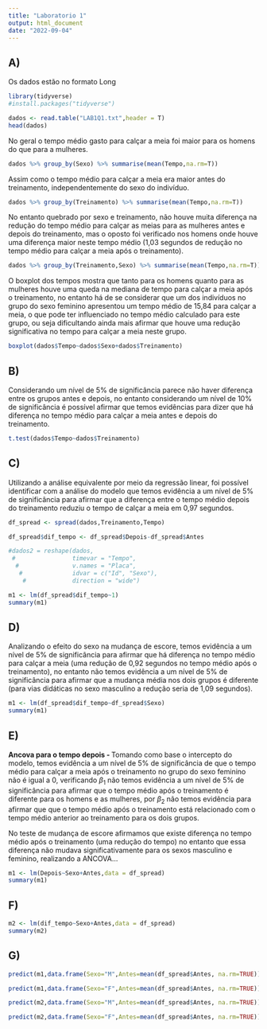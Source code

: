 ```yaml
---
title: "Laboratorio 1"
output: html_document
date: "2022-09-04"
---
```



## A)

Os dados estão no formato Long

```r

library(tidyverse)
#install.packages("tidyverse")

dados <- read.table("LAB1Q1.txt",header = T)
head(dados)
```


No geral o tempo médio gasto para calçar a meia foi maior para os homens do que para a mulheres. 

```r

dados %>% group_by(Sexo) %>% summarise(mean(Tempo,na.rm=T))

```

Assim como o tempo médio para calçar a meia era maior antes do treinamento, independentemente do sexo do indivíduo.

```r

dados %>% group_by(Treinamento) %>% summarise(mean(Tempo,na.rm=T))

```

No entanto quebrado por sexo e treinamento, não houve muita diferença na redução do tempo médio para calçar as meias para as mulheres antes e depois do treinamento, mas o oposto foi verificado nos homens onde houve uma diferença maior neste tempo médio (1,03 segundos de redução no tempo médio para calçar a meia após o treinamento).

```r
dados %>% group_by(Treinamento,Sexo) %>% summarise(mean(Tempo,na.rm=T))


```

O boxplot dos tempos mostra que tanto para os homens quanto para as mulheres houve uma queda na mediana de tempo para calçar a meia após o treinamento, no entanto há de se considerar que um dos indivíduos no grupo do sexo feminino apresentou um tempo médio de 15,84 para calçar a meia, o que pode ter influenciado no tempo médio calculado para este grupo, ou seja dificultando ainda mais afirmar que houve uma redução significativa no tempo para calçar a meia neste grupo.


```r

boxplot(dados$Tempo~dados$Sexo+dados$Treinamento)

```

## B)

Considerando um nível de 5% de significância parece não haver diferença entre os grupos antes e depois, no entanto considerando um nível de 10% de significância é possível afirmar que temos evidências para dizer que há diferença no tempo médio para calçar a meia antes e depois do treinamento.

```r

t.test(dados$Tempo~dados$Treinamento)

```


## C)

Utilizando a análise equivalente por meio da regressão linear, foi possível identificar com a análise do modelo que temos evidência a um nível de 5% de significância para afirmar que a diferença entre o tempo médio depois do treinamento reduziu o tempo de calçar a meia em 0,97 segundos.

```r

df_spread <- spread(dados,Treinamento,Tempo)

df_spread$dif_tempo <- df_spread$Depois-df_spread$Antes

#dados2 = reshape(dados, 
 #                timevar = "Tempo",
  #               v.names = "Placa",
   #              idvar = c("Id", "Sexo"),
    #             direction = "wide")

m1 <- lm(df_spread$dif_tempo~1)
summary(m1)

```

## D)

Analizando o efeito do sexo na mudança de escore, temos evidência a um nível de 5% de significância para afirmar que há diferença no tempo médio para calçar a meia (uma redução de 0,92 segundos no tempo médio após o treinamento), no entanto não temos evidência a um nível de 5% de significância para afirmar que a mudança média nos dois grupos é diferente (para vias didáticas no sexo masculino a redução seria de 1,09 segundos).

```r


m1 <- lm(df_spread$dif_tempo~df_spread$Sexo)
summary(m1)

```


## E)

**Ancova para o tempo depois - **Tomando como base o intercepto do modelo, temos evidência a um nível de 5% de significância de que o tempo médio para calçar a meia após o treinamento no grupo do sexo feminino não é igual a 0, verificando $\beta_1$ não temos evidência a um nível de 5% de significância para afirmar que o tempo médio após o treinamento é diferente para os homens e as mulheres, por $\beta_2$ não temos evidência para afirmar que que o tempo médio após o treinamento está relacionado com o tempo médio anterior ao treinamento para os dois grupos.

No teste de mudança de escore afirmamos que existe diferença no tempo médio após o treinamento (uma redução do tempo) no entanto que essa diferença não mudava significativamente para os sexos masculino e feminino, realizando a ANCOVA... 


```r


m1 <- lm(Depois~Sexo+Antes,data = df_spread)
summary(m1)

```

## F)

```r

m2 <- lm(dif_tempo~Sexo+Antes,data = df_spread)
summary(m2)


```


## G)

```r

predict(m1,data.frame(Sexo="M",Antes=mean(df_spread$Antes, na.rm=TRUE)),se=F)

predict(m1,data.frame(Sexo="F",Antes=mean(df_spread$Antes, na.rm=TRUE)),se=F)


```



```r

predict(m2,data.frame(Sexo="M",Antes=mean(df_spread$Antes, na.rm=TRUE)),se=F)

predict(m2,data.frame(Sexo="F",Antes=mean(df_spread$Antes, na.rm=TRUE)),se=F)


```
